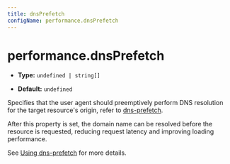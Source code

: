 ```yaml
---
title: dnsPrefetch
configName: performance.dnsPrefetch
---
```


# performance.dnsPrefetch

- **Type:** `undefined | string[]`

- **Default:** `undefined`

Specifies that the user agent should preemptively perform DNS resolution for the target resource's origin, refer to [dns-prefetch](https://developer.mozilla.org/en-US/docs/Web/HTML/Attributes/rel/dns-prefetch).

After this property is set, the domain name can be resolved before the resource is requested, reducing request latency and improving loading performance.

See [Using dns-prefetch](https://developer.mozilla.org/en-US/docs/Web/Performance/dns-prefetch) for more details.


<RsbuildConfig />
